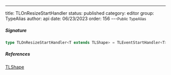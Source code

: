 ---
title: TLOnResizeStartHandler
status: published
category: editor
group: TypeAlias
author: api
date: 06/23/2023
order: 156
---<Small>Public TypeAlias</Small>




##### Signature


```ts
type TLOnResizeStartHandler<T extends TLShape> = TLEventStartHandler<T>
```

##### References

[TLShape](/gen/tlschema/TLShape-type)

